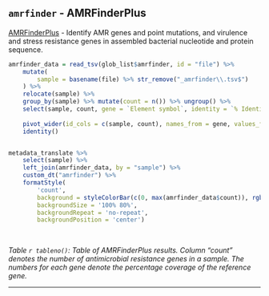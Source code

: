 ## `amrfinder` - AMRFinderPlus

[AMRFinderPlus](https://www.ncbi.nlm.nih.gov/pathogens/antimicrobial-resistance/AMRFinder/) - Identify AMR genes and point mutations, and virulence and stress resistance genes in assembled bacterial nucleotide and protein sequence.


```r
amrfinder_data = read_tsv(glob_list$amrfinder, id = "file") %>%
    mutate(
        sample = basename(file) %>% str_remove("_amrfinder\\.tsv$")
    ) %>%
    relocate(sample) %>%
    group_by(sample) %>% mutate(count = n()) %>% ungroup() %>%
    select(sample, count, gene = `Element symbol`, identity = `% Identity to reference`, coverage = `% Coverage of reference`) %>%
    
    pivot_wider(id_cols = c(sample, count), names_from = gene, values_from = c(coverage)) %>%
    identity()


metadata_translate %>%
    select(sample) %>% 
    left_join(amrfinder_data, by = "sample") %>%
    custom_dt("amrfinder") %>%
    formatStyle(
        'count',
        background = styleColorBar(c(0, max(amrfinder_data$count)), rgb(255/255, 100/255, 100/255)),
        backgroundSize = '100% 80%',
        backgroundRepeat = 'no-repeat',
        backgroundPosition = 'center') 
    
    
```

*Table `r tableno()`: Table of AMRFinderPlus results. Column "count" denotes the number of antimicrobial resistance genes in a sample. The numbers for each gene denote the percentage coverage of the reference gene.*


---